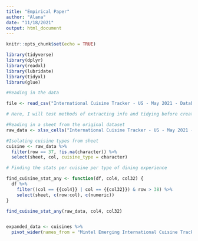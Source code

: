 ```yaml
---
title: "Empirical Paper"
author: "Alana"
date: "11/18/2021"
output: html_document
---
```


```r
knitr::opts_chunk$set(echo = TRUE)

library(tidyverse)
library(dplyr)
library(readxl)
library(lubridate)
library(tidyxl)
libraru(glue)

#Reading in the data 

file <- read_csv("International Cuisine Tracker - US - May 2021 - Databook.xlsx")

```

```r

# Here, I will test methods of extracting info and tidying before creating a function: 

#Reading in a sheet from the original dataset 
raw_data <- xlsx_cells("International Cuisine Tracker - US - May 2021 - Databook.xlsx",  sheet = 2)

#Isolating cuisine types from sheet
cuisine <- raw_data %>%
  filter(row == 37, !is.na(character)) %>%
  select(sheet, col, cuisine_type = character)

# Finding the stats per cuisine per type of dining experience

find_cuisine_stat_any <- function(df, col4, col32) {
  df %>%
    filter((col == {{col4}} | col == {{col32}}) & row > 38) %>%
    select(sheet, c(row:col), c(numeric))
}

find_cuisine_stat_any(raw_data, col4, col32)


expanded_data <- cuisines %>%
  pivot_wider(names_from = "Mintel Emerging International Cuisine Tracker")



```
